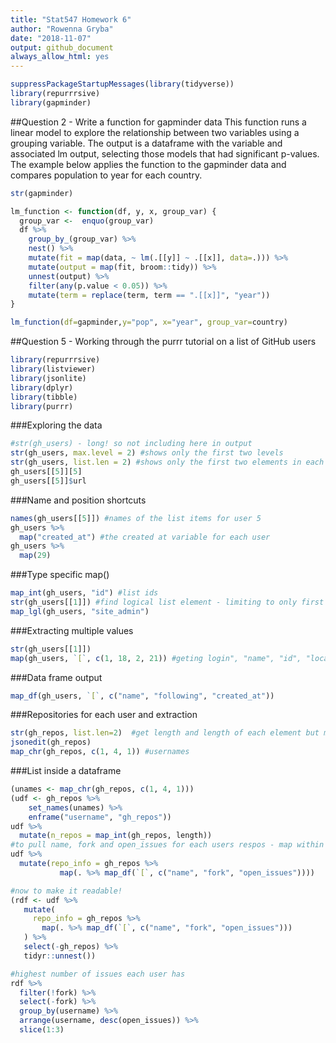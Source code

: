 ```yaml
---
title: "Stat547 Homework 6"
author: "Rowenna Gryba"
date: "2018-11-07"
output: github_document
always_allow_html: yes
---
```

  
```r
suppressPackageStartupMessages(library(tidyverse))
library(repurrrsive)
library(gapminder)
```

##Question 2 - Write a function for gapminder data
This function runs a linear model to explore the relationship between two variables using a grouping variable. The output is a dataframe with the variable and associated lm output, selecting those models that had significant p-values.
The example below applies the function to the gapminder data and compares population to year for each country.

```r
str(gapminder)

lm_function <- function(df, y, x, group_var) {
  group_var <-  enquo(group_var)
  df %>%
    group_by_(group_var) %>%
    nest() %>%
    mutate(fit = map(data, ~ lm(.[[y]] ~ .[[x]], data=.))) %>%
    mutate(output = map(fit, broom::tidy)) %>%
    unnest(output) %>%
    filter(any(p.value < 0.05)) %>%
    mutate(term = replace(term, term == ".[[x]]", "year"))
}

lm_function(df=gapminder,y="pop", x="year", group_var=country)
```

##Question 5 - Working through the purrr tutorial on a list of GitHub users
```r
library(repurrrsive)
library(listviewer)
library(jsonlite)
library(dplyr)
library(tibble)
library(purrr)
```

###Exploring the data
```r
#str(gh_users) - long! so not including here in output
str(gh_users, max.level = 2) #shows only the first two levels
str(gh_users, list.len = 2) #shows only the first two elements in each level
gh_users[[5]][5]
gh_users[[5]]$url
```

###Name and position shortcuts
```r
names(gh_users[[5]]) #names of the list items for user 5
gh_users %>% 
  map("created_at") #the created at variable for each user
gh_users %>% 
  map(29)
```

###Type specific map()
```r
map_int(gh_users, "id") #list ids
str(gh_users[[1]]) #find logical list element - limiting to only first user for ease
map_lgl(gh_users, "site_admin")
```

###Extracting multiple values
```r
str(gh_users[[1]])
map(gh_users, `[`, c(1, 18, 2, 21)) #geting login", "name", "id", "location" by position
```

###Data frame output
```r
map_df(gh_users, `[`, c("name", "following", "created_at"))
```

###Repositories for each user and extraction
```r
str(gh_repos, list.len=2)  #get length and length of each element but missing some of the lists
jsonedit(gh_repos)
map_chr(gh_repos, c(1, 4, 1)) #usernames

```

###List inside a dataframe
```r
(unames <- map_chr(gh_repos, c(1, 4, 1)))
(udf <- gh_repos %>%
    set_names(unames) %>% 
    enframe("username", "gh_repos"))
udf %>% 
  mutate(n_repos = map_int(gh_repos, length))
#to pull name, fork and open_issues for each users respos - map within map!
udf %>% 
  mutate(repo_info = gh_repos %>%
           map(. %>% map_df(`[`, c("name", "fork", "open_issues"))))

#now to make it readable!
(rdf <- udf %>% 
   mutate(
     repo_info = gh_repos %>%
       map(. %>% map_df(`[`, c("name", "fork", "open_issues")))
   ) %>% 
   select(-gh_repos) %>% 
   tidyr::unnest())

#highest number of issues each user has
rdf %>% 
  filter(!fork) %>% 
  select(-fork) %>% 
  group_by(username) %>%
  arrange(username, desc(open_issues)) %>%
  slice(1:3)
```
